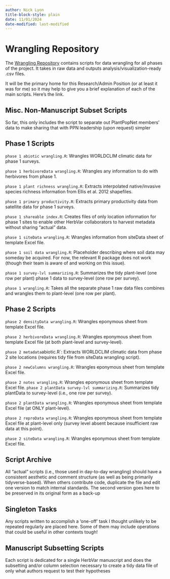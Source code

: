 ```yaml
---
author: Nick Lyon
title-block-style: plain
date: 11/01/2024
date-modified: last-modified
---
```



# Wrangling Repository

The [Wrangling Repository](https://github.com/HerbVar-Network/Wrangling) contains scripts for data wrangling for all phases of the project. It takes in raw data and outputs analysis/visualization-ready .csv files.

It will be the primary home for this Research/Admin Position (or at least it was for me) so it may help to give you a brief explanation of each of the main scripts. Here’s the link.

## Misc. Non-Manuscript Subset Scripts

So far, this only includes the script to separate out PlantPopNet members’ data to make sharing that with PPN leadership (upon request) simpler

## Phase 1 Scripts

`phase 1 abiotic wrangling.R`: Wrangles WORLDCLIM climatic data for phase 1 surveys. 

`phase 1 herbivoreData wrangling.R`: Wrangles any information to do with herbivores from phase 1. 

`phase 1 plant richness wrangling.R`: Extracts interpolated native/invasive species richness information from Ellis et al. 2012 shapefiles. 

`phase 1 primary productivity.R`: Extracts primary productivity data from satellite data for phase 1 surveys. 

`phase 1 shareable index.R`: Creates files of only location information for phase 1 sites to enable other HerbVar collaborators to harvest metadata without sharing “actual” data. 

`phase 1 siteData wrangling.R`: Wrangles information from siteData sheet of template Excel file. 

`phase 1 soil data wrangling.R`: Placeholder describing where soil data may someday be acquired. For now, the relevant R package does not work (though their team is aware of and working on this issue). 

`phase 1 survey-lvl summarizing.R`: Summarizes the tidy plant-level (one row per plant) phase 1 data to survey-level (one row per survey). 

`phase 1 wrangling.R`: Takes all the separate phase 1 raw data files combines and wrangles them to plant-level (one row per plant). 


## Phase 2 Scripts

`phase 2 densityData wrangling.R`:  Wrangles eponymous sheet from template Excel file. 

`phase 2 herbivoreData wrangling.R`: Wrangles eponymous sheet from template Excel file (at both plant-level and survey-level). 

`phase 2 metadata `abiotic.R`:  Extracts WORLDCLIM climatic data from phase 2 site locations (requires tidy file from siteData wrangling script). 

`phase 2 newColumns wrangling.R`:  Wrangles eponymous sheet from template Excel file. 

`phase 2 notes wrangling.R`: Wrangles eponymous sheet from template Excel file. 
`phase 2 plantData survey-lvl summarizing.R`:  Summarizes tidy plantData to survey-level (i.e., one row per survey). 

`phase 2 plantData wrangling.R`:  Wrangles eponymous sheet from template Excel file (at ONLY plant-level). 

`phase 2 reproData wrangling.R`: Wrangles eponymous sheet from template Excel file at plant-level only (survey level absent because insufficient raw data at this point). 

`phase 2 siteData wrangling.R`:  Wrangles eponymous sheet from template Excel file. 


## Script Archive

All “actual” scripts (i.e., those used in day-to-day wrangling) should have a consistent aesthetic and comment structure (as well as being primarily tidyverse-based). When others contribute code, duplicate the file and edit one version to match internal standards. The second version goes here to be preserved in its original form as a back-up

## Singleton Tasks

Any scripts written to accomplish a ‘one-off’ task I thought unlikely to be repeated regularly are placed here. Some of them may include operations that could be useful in other contexts tough!

## Manuscript Subsetting Scripts

Each script is dedicated for a single HerbVar manuscript and does the subsetting and/or column selection necessary to create a tidy data file of only what authors request to test their hypotheses

